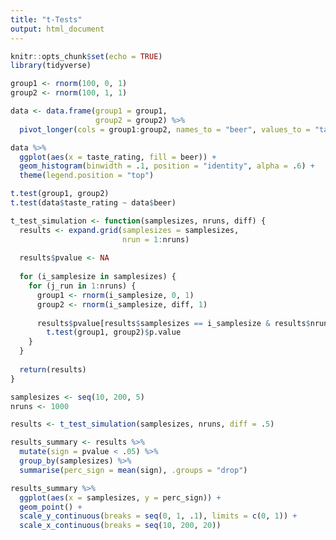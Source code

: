 ```yaml
---
title: "t-Tests"
output: html_document
---
```


```r
knitr::opts_chunk$set(echo = TRUE)
library(tidyverse)
```

```r
group1 <- rnorm(100, 0, 1)
group2 <- rnorm(100, 1, 1)
```

```r
data <- data.frame(group1 = group1,
                   group2 = group2) %>% 
  pivot_longer(cols = group1:group2, names_to = "beer", values_to = "taste_rating")
```

```r
data %>% 
  ggplot(aes(x = taste_rating, fill = beer)) +
  geom_histogram(binwidth = .1, position = "identity", alpha = .6) +
  theme(legend.position = "top")
```

```r
t.test(group1, group2)
t.test(data$taste_rating ~ data$beer)
```

```r
t_test_simulation <- function(samplesizes, nruns, diff) {
  results <- expand.grid(samplesizes = samplesizes,
                         nrun = 1:nruns)
  
  results$pvalue <- NA
  
  for (i_samplesize in samplesizes) {
    for (j_run in 1:nruns) {
      group1 <- rnorm(i_samplesize, 0, 1)
      group2 <- rnorm(i_samplesize, diff, 1)
      
      results$pvalue[results$samplesizes == i_samplesize & results$nrun == j_run] <- 
        t.test(group1, group2)$p.value
    }
  }
  
  return(results)
}
```

```r
samplesizes <- seq(10, 200, 5)
nruns <- 1000

results <- t_test_simulation(samplesizes, nruns, diff = .5)
```

```r
results_summary <- results %>% 
  mutate(sign = pvalue < .05) %>% 
  group_by(samplesizes) %>% 
  summarise(perc_sign = mean(sign), .groups = "drop")
```

```r
results_summary %>% 
  ggplot(aes(x = samplesizes, y = perc_sign)) +
  geom_point() +
  scale_y_continuous(breaks = seq(0, 1, .1), limits = c(0, 1)) +
  scale_x_continuous(breaks = seq(10, 200, 20))
```

